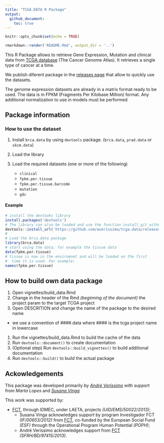 ```yaml
---
title: "TCGA.DATA R Package"
output:
  github_document:
    toc: true
---
```


```r
knitr::opts_chunk$set(echo = TRUE)
```

```r
rmarkdown::render('README.Rmd', output_dir = '..')
```


This R Package allows to retrieve Gene Expression, Mutation and clinical data from [TCGA database](http://gdc-portal.nci.nih.gov/) (The Cancer Genome Atlas). It retrieves a single type of cancer at a time.

We publish diferent package in the [releases page](https://github.com/averissimo/tcga.data/releases) that allow to quickly use the datasets.

The genome expression datasets are already in a matrix format ready to be used. The data is in FPKM (Fragments Per Kilobase Million) format. Any additional normalization to use in models must be performed

## Package information

### How to use the dataset

1. Install `brca.data` by using `devtools` package. (`brca.data`, `prad.data` or `skcm.data`)

1. Load the library

1. Load the required datasets (one or more of the following)
    - `clinical`
    - `fpkm.per.tissue`
    - `fpkm.per.tissue.barcode`
    - `mutation`
    - `gdc`

#### Example

```r
# install the devtooks library
install.packages('devtools')
# The library can also be loaded and use the function install_git without 'devtools::' prefix
devtools::install_url('https://github.com/averissimo/tcga.data/releases/download/2016.12.15-brca/brca.data_1.0.tar.gz')
#
# Load the brca.data package
library(brca.data)
# start using the data, for example the tissue data
data(fpkm.per.tissue)
# tissue is now in the enviromnet and will be loaded on the first
#  time it is used. For example:
names(fpkm.per.tissue)
```

## How to build own data package

1. Open vignettes/build_data.Rmd
1. Change in the header of the Rmd *(beginning of the document)* the project param to the target TCGA project
1. Open DESCRITION and change the name of the package to the desired name
  * we use a convention of ####.data where #### is the tcga project name in lowercase
1. Run the vignettes/build_data.Rmd to build the cache of the data
1. Run `devtools::document()` to create documentation
1. (Optional step) Run `devtools::build_vignettes()` to build additional documentation
1. Run `devtools::build()` to build the actual package

## Ackowledgements

This package was developed primarily by *[André Veríssimo](http://web.tecnico.ulisboa.pt/andre.verissimo/)* with support from *Marta Lopes* and *[Susana Vinga](http://web.tecnico.ulisboa.pt/susanavinga/)*

This work was supported by:

- [FCT](www.fct.pt), through IDMEC, under LAETA, projects *(UID/EMS/50022/2013)*;
  - Susana Vinga acknowledges support by program
 Investigador FCT *(IF/00653/2012)* from [FCT](www.fct.pt), co-funded by the European Social Fund *(ESF)* through the Operational Program Human Potential *(POPH)*;
  - André Veríssimo acknowledges support from [FCT](www.fct.pt) *(SFRH/BD/97415/2013)*.
